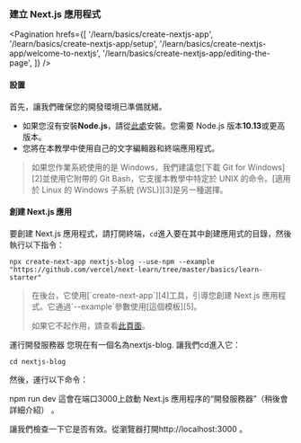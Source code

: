 
### **建立 Next.js 應用程式**

<Pagination
  hrefs={[
    '/learn/basics/create-nextjs-app',
    '/learn/basics/create-nextjs-app/setup',
    '/learn/basics/create-nextjs-app/welcome-to-nextjs',
    '/learn/basics/create-nextjs-app/editing-the-page',
  ]}
/>


#### 設置
首先，讓我們確保您的開發環境已準備就緒。

- 如果您沒有安裝**Node.js**，請從[此處][1]安裝。您需要 Node.js 版本**10.13**或更高版本。
- 您將在本教學中使用自己的文字編輯器和終端應用程式。

<Blockquote>
如果您作業系統使用的是 Windows，我們建議您[下載 Git for Windows][2]並使用它附帶的 Git Bash，它支援本教學中特定於 UNIX 的命令。[適用於 Linux 的 Windows 子系統 (WSL)][3]是另一種選擇。
</Blockquote>

#### 創建 Next.js 應用
要創建 Next.js 應用程式，請打開終端，`cd`進入要在其中創建應用式的目錄，然後執行以下指令：

```shell
npx create-next-app nextjs-blog --use-npm --example "https://github.com/vercel/next-learn/tree/master/basics/learn-starter"
```
<Blockquote>
在後台，它使用[`create-next-app`][4]工具，引導您創建 Next.js 應用程式。它通過`--example`參數使用[這個模板][5]。

如果它不起作用，請查看[此頁面][6]。
</Blockquote>

運行開發服務器
您現在有一個名為nextjs-blog. 讓我們cd進入它：
```properties
cd nextjs-blog
```

然後，運行以下命令：

npm run dev
這會在端口3000上啟動 Next.js 應用程序的“開發服務器”（稍後會詳細介紹） 。

讓我們檢查一下它是否有效。從瀏覽器打開http://localhost:3000 。

[1]: https://nodejs.org/en/ "Node.js安裝"
[2]: https://gitforwindows.org/ "Git for Windows下載"
[3]: https://learn.microsoft.com/en-us/windows/wsl/install "適用於 Linux 的 Windows 子系統 (WSL)"
[4]: /docs/api-reference/create-next-app "create-next-app"
[5]: https://github.com/vercel/next-learn/tree/master/basics/learn-starter "模板"
[6]: https://github.com/vercel/next-learn/blob/master/basics/errors/install.md "安裝錯誤"